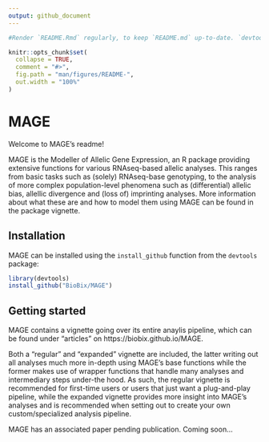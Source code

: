 ```yaml
---
output: github_document
---
```


<!-- README.md is generated from README.Rmd. Please edit that file -->

```r
#Render `README.Rmd` regularly, to keep `README.md` up-to-date. `devtools::build_readme()` is handy for this. You could also use GitHub Actions to re-render `README.Rmd` every time you push. An example workflow can be found here: <https://github.com/r-lib/actions/tree/master/examples>.

knitr::opts_chunk$set(
  collapse = TRUE,
  comment = "#>",
  fig.path = "man/figures/README-",
  out.width = "100%"
)
```

# MAGE

<!-- badges: start -->
<!-- badges: end -->

Welcome to MAGE's readme!

MAGE is the Modeller of Allelic Gene Expression, an R package providing extensive functions for various RNAseq-based allelic analyses. This ranges from basic tasks such as (solely) RNAseq-base genotyping, to the analysis of more complex population-level phenomena such as (differential) allelic bias, allellic divergence and (loss of) imprinting analyses. More information about what these are and how to model them using MAGE can be found in the package vignette.

## Installation

MAGE can be installed using the `install_github` function from the `devtools` package:

```r
library(devtools)
install_github("BioBix/MAGE")
```

## Getting started

MAGE contains a vignette going over its entire anaylis pipeline, which can be found under "articles" on https://biobix.github.io/MAGE.

Both a "regular" and "expanded" vignette are included, the latter writing out all analyses much more in-depth using MAGE's base functions while the former makes use of wrapper functions that handle many analyses and intermediary steps under-the hood. As such, the regular vignette is recommended for first-time users or users that just want a plug-and-play pipeline, while the expanded vignette provides more insight into MAGE's analyses and is recommended when setting out to create your own custom/specialized analysis pipeline.

MAGE has an associated paper pending publication. Coming soon...